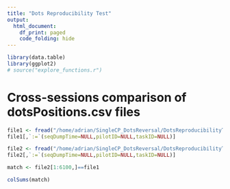 ```yaml
---
title: "Dots Reproducibility Test"
output:
  html_document:
    df_print: paged
    code_folding: hide
---
```


```r
library(data.table)
library(ggplot2)
# source("explore_functions.r")
```

# Cross-sessions comparison of dotsPositions.csv files
```r
file1 <- fread("/home/adrian/SingleCP_DotsReversal/DotsReproducibilityTest/raw/2019_10_01_11_53/2019_10_01_11_53_dotsPositions.csv")
file1[,`:=`(seqDumpTime=NULL,pilotID=NULL,taskID=NULL)]

file2 <- fread("/home/adrian/SingleCP_DotsReversal/DotsReproducibilityTest/raw/2019_10_01_12_06/2019_10_01_12_06_dotsPositions.csv")
file2[,`:=`(seqDumpTime=NULL,pilotID=NULL,taskID=NULL)]
```

```r
match <- file2[1:6100,]==file1
```

```r
colSums(match)
```

